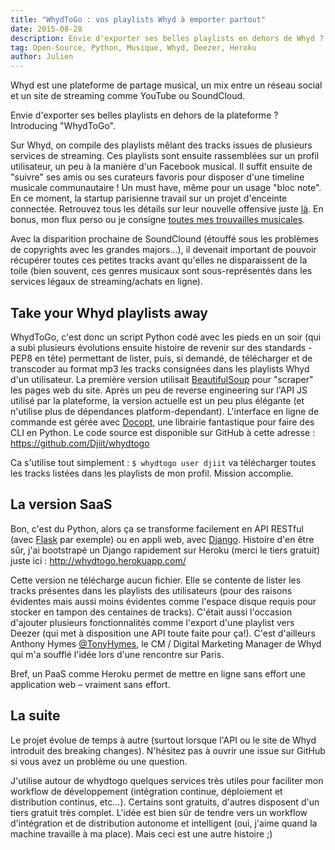```yaml
---
title: "WhydToGo : vos playlists Whyd à emporter partout"
date: 2015-08-28
description: Envie d'exporter ses belles playlists en dehors de Whyd ? Introducing "WhydToGo".
tag: Open-Source, Python, Musique, Whyd, Deezer, Heroku
author: Julien
---
```


Whyd est une plateforme de partage musical, un mix entre un réseau social et un site de streaming comme YouTube ou SoundCloud.

Envie d'exporter ses belles playlists en dehors de la plateforme ? Introducing "WhydToGo".

Sur Whyd, on compile des playlists mêlant des tracks issues de plusieurs services de streaming. Ces playlists sont ensuite rassemblées sur un profil utilisateur, un peu à la manière d'un Facebook musical. Il suffit ensuite de "suivre" ses amis ou ses curateurs favoris pour disposer d'une timeline musicale communautaire ! Un must have, même pour un usage "bloc note". En ce moment, la startup parisienne travail sur un projet d'enceinte connectée. Retrouvez tous les détails sur leur nouvelle offensive juste [là](http://home.whyd.com/). En bonus, mon flux perso ou je consigne [toutes mes trouvailles musicales](https://whyd.com/djiit).

Avec la disparition prochaine de SoundClound (étouffé sous les problèmes de copyrights avec les grandes majors...), il devenait important de pouvoir récupérer toutes ces petites tracks avant qu'elles ne disparaissent de la toile (bien souvent, ces genres musicaux sont sous-représentés dans les services légaux de streaming/achats en ligne).

## Take your Whyd playlists away

WhydToGo, c'est donc un script Python codé avec les pieds en un soir (qui a subi plusieurs évolutions ensuite histoire de revenir sur des standards - PEP8 en tête) permettant de lister, puis, si demandé, de télécharger et de transcoder au format mp3 les tracks consignées dans les playlists Whyd d'un utilisateur. La première version utilisait [BeautifulSoup](http://www.crummy.com/software/BeautifulSoup/) pour "scraper" les pages web du site. Après un peu de reverse engineering sur l'API JS utilisé par la plateforme, la version actuelle est un peu plus élégante (et n'utilise plus de dépendances platform-dependant). L'interface en ligne de commande est gérée avec [Docopt](http://docopt.org/), une librairie fantastique pour faire des CLI en Python. Le code source est disponible sur GitHub à cette adresse : https://github.com/Djiit/whydtogo

Ca s'utilise tout simplement : `$ whydtogo user djiit` va télécharger toutes les tracks listées dans les playlists de mon profil. Mission accomplie.

## La version SaaS

Bon, c'est du Python, alors ça se transforme facilement en API RESTful (avec [Flask](http://flask.pocoo.org/) par exemple) ou en appli web, avec [Django](https://www.djangoproject.com/).
Histoire d'en être sûr, j'ai bootstrapé un Django rapidement sur Heroku (merci le tiers gratuit) juste ici : http://whydtogo.herokuapp.com/

Cette version ne télécharge aucun fichier. Elle se contente de lister les tracks présentes dans les playlists des utilisateurs (pour des raisons évidentes mais aussi moins évidentes comme l'espace disque requis pour stocker en tampon des centaines de tracks). C'était aussi l'occasion d'ajouter plusieurs fonctionnalités comme l'export d'une playlist vers Deezer (qui met à disposition une API toute faite pour ça!). C'est d'ailleurs Anthony Hymes [@TonyHymes](https://twitter.com/TonyHymes), le CM / Digital Marketing Manager de Whyd qui m'a soufflé l'idée lors d'une rencontre sur Paris.

Bref, un PaaS comme Heroku permet de mettre en ligne sans effort une application web – vraiment sans effort.

## La suite

Le projet évolue de temps à autre (surtout lorsque l'API ou le site de Whyd introduit des breaking changes). N'hésitez pas à ouvrir une issue sur GitHub si vous avez un problème ou une question.

J'utilise autour de whydtogo quelques services très utiles pour faciliter mon workflow de développement (intégration continue, déploiement et distribution continus, etc...). Certains sont gratuits, d'autres disposent d'un tiers gratuit très complet. L'idée est bien sûr de tendre vers un workflow d'intégration et de distribution autonome et intelligent (oui, j'aime quand la machine travaille à ma place). Mais ceci est une autre histoire ;)
